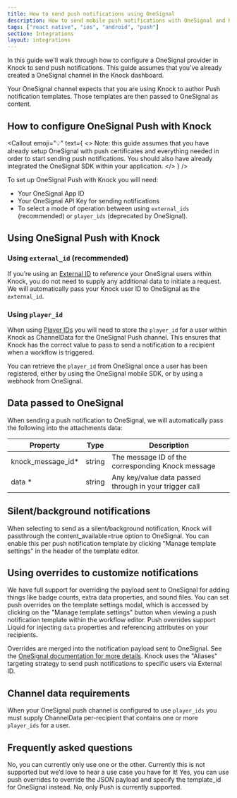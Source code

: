 ```yaml
---
title: How to send push notifications using OneSignal
description: How to send mobile push notifications with OneSignal and Knock.
tags: ["react native", "ios", "android", "push"]
section: Integrations
layout: integrations
---
```


In this guide we'll walk through how to configure a OneSignal provider in Knock to send push notifications. This guide assumes that you've already created a OneSignal channel in the Knock dashboard.

Your OneSignal channel expects that you are using Knock to author Push notification templates. Those templates are then passed to OneSignal as content.

## How to configure OneSignal Push with Knock

<Callout
  emoji="💡"
  text={
    <>
      <span className="font-bold">Note:</span> this guide assumes that you have
      already setup OneSignal with push certificates and everything needed in
      order to start sending push notifications. You should also have already
      integrated the OneSignal SDK within your application.
    </>
  }
/>

To set up OneSignal Push with Knock you will need:

- Your OneSignal App ID
- Your OneSignal API Key for sending notifications
- To select a mode of operation between using `external_ids` (recommended) or `player_ids` (deprecated by OneSignal).

## Using OneSignal Push with Knock

### Using `external_id` (recommended)

If you’re using an <a href="https://documentation.onesignal.com/docs/users#external-id" target="_blank">External ID</a> to reference your OneSignal users within Knock, you do not need to supply any additional data to initiate a request. We will automatically pass your Knock user ID to OneSignal as the `external_id`.

### Using `player_id`

When using <a href="https://documentation.onesignal.com/v9.0/docs/users#player-id" target="_blank">Player IDs</a> you will need to store the `player_id` for a user within Knock as ChannelData for the OneSignal Push channel. This ensures that Knock has the correct value to pass to send a notification to a recipient when a workflow is triggered.

You can retrieve the `player_id` from OneSignal once a user has been registered, either by using the OneSignal mobile SDK, or by using a webhook from OneSignal.

<MultiLangCodeBlock
  snippet="users.setChannelData-one-signal"
  title="Setting a player_id as channel data for a user"
/>

## Data passed to OneSignal

When sending a push notification to OneSignal, we will automatically pass the following into the attachments data:

| Property           | Type   | Description                                            |
| ------------------ | ------ | ------------------------------------------------------ |
| knock_message_id\* | string | The message ID of the corresponding Knock message      |
| data \*            | string | Any key/value data passed through in your trigger call |

## Silent/background notifications

When selecting to send as a silent/background notification, Knock will passthrough the content_available=true option to OneSignal. You can enable this per push notification template by clicking "Manage template settings" in the header of the template editor.

## Using overrides to customize notifications

We have full support for overriding the payload sent to OneSignal for adding things like badge counts, extra data properties, and sound files. You can set push overrides on the template settings modal, which is accessed by clicking on the "Manage template settings" button when viewing a push notification template within the workflow editor. Push overrides support Liquid for injecting `data` properties and referencing attributes on your recipients.

Overrides are merged into the notification payload sent to OneSignal. See the <a href="https://documentation.onesignal.com/reference/push-notification" target="_blank">OneSignal documentation for more details</a>. Knock uses the "Aliases" targeting strategy to send push notifications to specific users via External ID.

## Channel data requirements

When your OneSignal push channel is configured to use `player_ids` you must supply ChannelData per-recipient that contains one or more `player_ids` for a user.

## Frequently asked questions

<AccordionGroup>
  <Accordion
    title="Can I use both `player_ids` and `external_ids` for my OneSignal integration?"
    defaultOpen={true}
  >
    No, you can currently only use one or the other.
  </Accordion>
  <Accordion title="Can I use a different identifier as an `external_id`?">
    Currently this is not supported but we’d love to hear a use case you have
    for it!
  </Accordion>
  <Accordion title="Can I use a `template_id` stored in OneSignal?">
    Yes, you can use push overrides to override the JSON payload and specify the
    template_id for OneSignal instead.
  </Accordion>
  <Accordion title="Can I use the OneSignal Push integration to send email or SMS?">
    No, only Push is currently supported.
  </Accordion>
</AccordionGroup>
